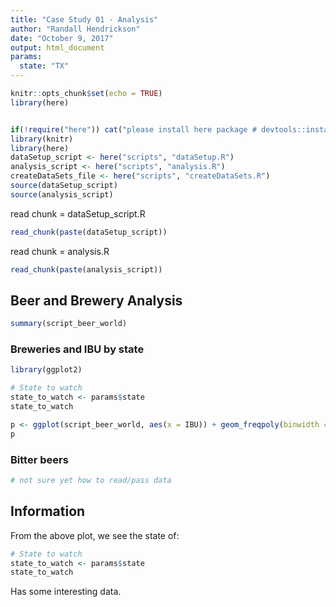 ```yaml
---
title: "Case Study 01 - Analysis"
author: "Randall Hendrickson"
date: "October 9, 2017"
output: html_document
params:
  state: "TX"
---
```


```r
knitr::opts_chunk$set(echo = TRUE)
library(here)


if(!require("here")) cat("please install here package # devtools::install_github(\"krlmlr/here\")")
library(knitr)
library(here)
dataSetup_script <- here("scripts", "dataSetup.R")
analysis_script <- here("scripts", "analysis.R")
createDataSets_file <- here("scripts", "createDataSets.R")
source(dataSetup_script)
source(analysis_script)
```

read chunk = dataSetup_script.R
```r
read_chunk(paste(dataSetup_script))
```

read chunk = analysis.R
```r
read_chunk(paste(analysis_script))
```


## Beer and Brewery Analysis

```r

summary(script_beer_world)

```



### Breweries and IBU by state

```r
library(ggplot2)

# State to watch
state_to_watch <- params$state
state_to_watch

p <- ggplot(script_beer_world, aes(x = IBU)) + geom_freqpoly(binwidth = 3, na.rm = TRUE) + facet_wrap(~State)
p


```

### Bitter beers

```r

# not sure yet how to read/pass data
```



## Information

From the above plot, we see the state of:
```r
# State to watch
state_to_watch <- params$state
state_to_watch
```

Has some interesting data.
